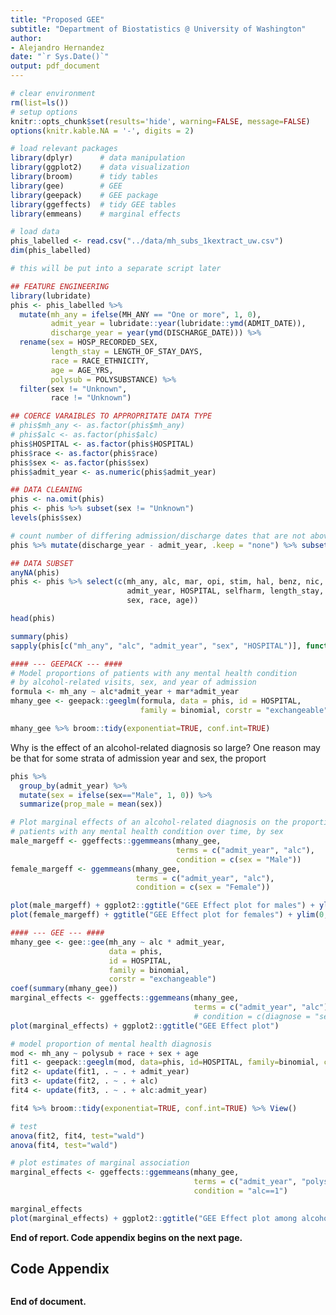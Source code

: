 ```yaml
---
title: "Proposed GEE"
subtitle: "Department of Biostatistics @ University of Washington"
author:
- Alejandro Hernandez
date: "`r Sys.Date()`"
output: pdf_document
---
```



```r
# clear environment
rm(list=ls())
# setup options
knitr::opts_chunk$set(results='hide', warning=FALSE, message=FALSE)
options(knitr.kable.NA = '-', digits = 2)
```

```r
# load relevant packages
library(dplyr)      # data manipulation
library(ggplot2)    # data visualization
library(broom)      # tidy tables
library(gee)        # GEE
library(geepack)    # GEE package
library(ggeffects)  # tidy GEE tables
library(emmeans)    # marginal effects

# load data
phis_labelled <- read.csv("../data/mh_subs_1kextract_uw.csv")
dim(phis_labelled)
```

```r
# this will be put into a separate script later

## FEATURE ENGINEERING
library(lubridate)
phis <- phis_labelled %>%
  mutate(mh_any = ifelse(MH_ANY == "One or more", 1, 0),
         admit_year = lubridate::year(lubridate::ymd(ADMIT_DATE)),
         discharge_year = year(ymd(DISCHARGE_DATE))) %>%
  rename(sex = HOSP_RECORDED_SEX,
         length_stay = LENGTH_OF_STAY_DAYS,
         race = RACE_ETHNICITY,
         age = AGE_YRS,
         polysub = POLYSUBSTANCE) %>%
  filter(sex != "Unknown",
         race != "Unknown")

## COERCE VARAIBLES TO APPROPRITATE DATA TYPE
# phis$mh_any <- as.factor(phis$mh_any)
# phis$alc <- as.factor(phis$alc)
phis$HOSPITAL <- as.factor(phis$HOSPITAL)
phis$race <- as.factor(phis$race)
phis$sex <- as.factor(phis$sex)
phis$admit_year <- as.numeric(phis$admit_year)

## DATA CLEANING
phis <- na.omit(phis)
phis <- phis %>% subset(sex != "Unknown")
levels(phis$sex)

# count number of differing admission/discharge dates that are not above 0 or NA
phis %>% mutate(discharge_year - admit_year, .keep = "none") %>% subset(. != 0)

## DATA SUBSET
anyNA(phis)
phis <- phis %>% select(c(mh_any, alc, mar, opi, stim, hal, benz, nic, oth, polysub,
                          admit_year, HOSPITAL, selfharm, length_stay,
                          sex, race, age))

head(phis)
```

```r
summary(phis)
sapply(phis[c("mh_any", "alc", "admit_year", "sex", "HOSPITAL")], function(x) sum(is.na(x)))

```


```r
#### --- GEEPACK --- ####
# Model proportions of patients with any mental health condition
# by alcohol-related visits, sex, and year of admission
formula <- mh_any ~ alc*admit_year + mar*admit_year
mhany_gee <- geepack::geeglm(formula, data = phis, id = HOSPITAL,
                             family = binomial, corstr = "exchangeable")

mhany_gee %>% broom::tidy(exponentiat=TRUE, conf.int=TRUE)
```

Why is the effect of an alcohol-related diagnosis so large? One reason may be that for some strata of admission year and sex, the proport

```r
phis %>% 
  group_by(admit_year) %>% 
  mutate(sex = ifelse(sex=="Male", 1, 0)) %>%
  summarize(prop_male = mean(sex))
```


```r
# Plot marginal effects of an alcohol-related diagnosis on the proportion of 
# patients with any mental health condition over time, by sex
male_margeff <- ggeffects::ggemmeans(mhany_gee,
                                     terms = c("admit_year", "alc"),
                                     condition = c(sex = "Male"))
female_margeff <- ggemmeans(mhany_gee,
                            terms = c("admit_year", "alc"),
                            condition = c(sex = "Female"))

plot(male_margeff) + ggplot2::ggtitle("GEE Effect plot for males") + ylim(0,1)
plot(female_margeff) + ggtitle("GEE Effect plot for females") + ylim(0,1)
```




```r
#### --- GEE --- ####
mhany_gee <- gee::gee(mh_any ~ alc * admit_year,
                      data = phis,
                      id = HOSPITAL,
                      family = binomial,
                      corstr = "exchangeable")
coef(summary(mhany_gee))
marginal_effects <- ggeffects::ggemmeans(mhany_gee,
                                         terms = c("admit_year", "alc")) #,
                                         # condition = c(diagnose = "severe"))
plot(marginal_effects) + ggplot2::ggtitle("GEE Effect plot")
```


```r
# model proportion of mental health diagnosis
mod <- mh_any ~ polysub + race + sex + age
fit1 <- geepack::geeglm(mod, data=phis, id=HOSPITAL, family=binomial, corstr="exchangeable")
fit2 <- update(fit1, . ~ . + admit_year)
fit3 <- update(fit2, . ~ . + alc)
fit4 <- update(fit3, . ~ . + alc:admit_year)

fit4 %>% broom::tidy(exponentiat=TRUE, conf.int=TRUE) %>% View()

# test
anova(fit2, fit4, test="wald")
anova(fit4, test="wald")

# plot estimates of marginal association
marginal_effects <- ggeffects::ggemmeans(mhany_gee,
                                         terms = c("admit_year", "polysub"),
                                         condition = "alc==1")

marginal_effects
plot(marginal_effects) + ggplot2::ggtitle("GEE Effect plot among alcohol-related encounters")
```



**End of report. Code appendix begins on the next page.**

\pagebreak

## Code Appendix

```r
```

**End of document.**